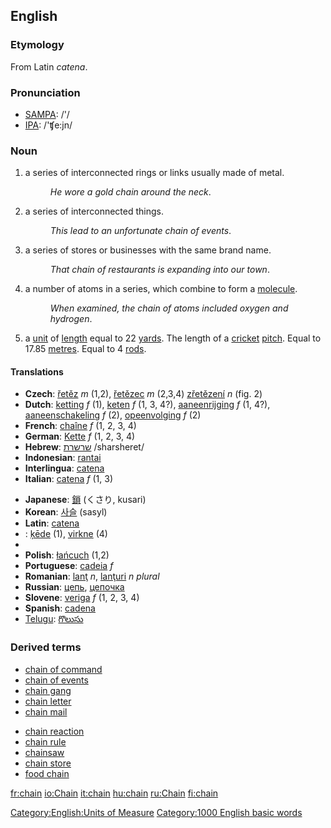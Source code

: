 ==English==
=== Etymology ===
From Latin ''catena''.

===Pronunciation===
*[[w:SAMPA|SAMPA]]: /'/
*[[w:IPA|IPA]]: /'ʧe:jn/

===Noun===
#a series of interconnected rings or links usually made of metal. 
#:''He wore a gold chain around the neck''.
#a series of interconnected things.
#:''This lead to an unfortunate chain of events''.
#a series of stores or businesses with the same brand name.
#:''That chain of restaurants is expanding into our town''.
#a number of atoms in a series, which combine to form a [[molecule]].
#:''When examined, the chain of atoms included oxygen and hydrogen''.
#a [[unit]] of [[length]] equal to 22 [[yard]]s. The length of a [[cricket]] [[pitch]]. Equal to 17.85 [[metre]]s. Equal to 4 [[rod]]s.

====Translations====
{{top}}
*'''Czech''': [[řetěz]] ''m'' (1,2), [[řetězec]] ''m'' (2,3,4) [[zřetězení]] ''n'' (fig. 2)
*'''Dutch''': [[ketting]] ''f'' (1), [[keten]] ''f'' (1, 3, 4?), [[aaneenrijging]] ''f'' (1, 4?), [[aaneenschakeling]] ''f'' (2), [[opeenvolging]] ''f'' (2)
*'''French''': [[chaîne]] ''f'' (1, 2, 3, 4)
*'''German''': [[Kette]] ''f'' (1, 2, 3, 4)
*'''Hebrew''': [[:he:שרשרת|שרשרת]] /sharsheret/
*'''Indonesian''': [[rantai]]
*'''Interlingua''': [[catena]]
*'''Italian''': [[catena#Italian|catena]] ''f'' (1, 3)
{{mid}}
*'''Japanese''': [[鎖]] (くさり, kusari)
*'''Korean''': [[:ko:사슬|사슬]] (sasyl) 
*'''Latin''': [[catena#Latin|catena]]
*'''{{lv}}''': [[ķēde]] {{f}} (1), [[virkne]] {{f}} (4)
*{{Malayalam|ചങ്ങല}}
*'''Polish''': [[łańcuch]] (1,2)
*'''Portuguese''': [[cadeia]] ''f''
*'''Romanian''': [[lanţ]] ''n'', [[lanţuri]] ''n plural''
*'''Russian''': [[:ru:цепь|цепь]], [[:ru:цепочка|цепочка]]
*'''Slovene''': [[veriga]] ''f'' (1, 2, 3, 4)
*'''Spanish''': [[cadena]]
*[[Telugu]]: [[గొలుసు]]
{{bottom}}

===Derived terms===
{{top}}
*[[chain of command]]
*[[chain of events]]
*[[chain gang]]
*[[chain letter]]
*[[chain mail]]
{{mid}}
*[[chain reaction]]
*[[chain rule]]
*[[chainsaw]]
*[[chain store]]
*[[food chain]]
{{bottom}}

[[Category:English:Units of Measure]]
[[Category:1000 English basic words]]

[[fr:chain]]
[[io:Chain]]
[[it:chain]]
[[hu:chain]]
[[ru:Chain]]
[[fi:chain]]